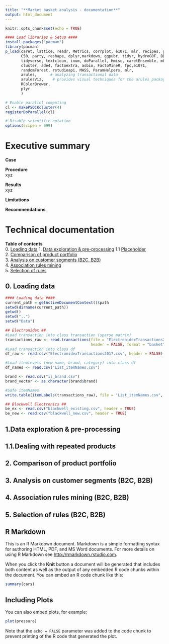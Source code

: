 ```yaml
---
title: "**Market basket analysis - documentation**"
output: html_document
---
```


```r
knitr::opts_chunk$set(echo = TRUE)

#### Load libraries & Setup ####
install.packages("pacman")
library(pacman)
p_load(caret, lattice, readr, Metrics, corrplot, e1071, mlr, recipes, ggplot2, 
       C50, party, reshape, dplyr,markdown, ggpubr, tidyr, hydroGOF, BBmisc, 
       tidyverse, textclean, inum, doParallel, Hmisc, caretEnsemble, mboost, 
       cluster, ade4, factoextra, asbio, FactoMineR, fpc,e1071, 
       randomForest, rstudioapi, MASS, ParamHelpers, mlr,
       arules,      # analyzing transactional data
       arulesViz,    # provides visual techniques for the arules package.
       RColorBrewer,
       plyr
       )

# Enable parallel computing
cl <- makePSOCKcluster(4)
registerDoParallel(cl)

# Disable scientific notation
options(scipen = 999)
```

# Executive summary  

**Case**  
  
  
**Procedure**  
xyz  
  
**Results**  
xyz  
  
**Limitations**  
  
**Recommendations**  
  
  
# Technical documentation  
  
**Table of contents**  
0. [Loading data](#Loading data) 
1. [Data exploration & pre-processing](#Data exploration & pre-processing) 
    1.1 [Placeholder](#Placeholder)    
2. [Comparison of product portfolio](#Comparison)  
3. [Analysis on customer segments (B2C, B2B)](#Customer segments)  
4. [Association rules mining](#Association rules)  
5. [Selection of rules](#Selection of rules)  

<a name="Loading data"></a>  
  
## 0. Loading data  
  
```r
#### Loading data ####
current_path = getActiveDocumentContext()$path
setwd(dirname(current_path))
getwd()
setwd("..")
setwd("Data")

## Electronidex ##
#Load transaction into class transaction (sparse matrix)
transactions_raw <- read.transactions(file = "ElectronidexTransactions2017.csv", 
                                      header = FALSE, format = "basket", sep = ",", rm.duplicates = TRUE)# rm.duplicates = FALSE)
#Load transaction into class df
df_raw <- read.csv("ElectronidexTransactions2017.csv", header = FALSE)

#Load itemlevels (new name, brand, category) into class df
df_names <- read.csv("List_itemNames.csv")

brand <- read.csv("il_brand.csv")
brand_vector <- as.character(brand$brand)

#Safe itemNames
write.table(itemLabels(transactions_raw), file = "List_itemNames.csv", sep = ",")

## Blackwell Electronics ##
be_ex <- read.csv("blackwell_existing.csv", header = TRUE)
be_new <- read.csv("blackwell_new.csv", header = TRUE)
```


<a name="Data exploration & pre-processing"></a>  
  
## 1.Data exploration & pre-processing  
## 1.1.Dealing with repeated products  
  
<a name="Comparison"></a>  
  
## 2. Comparison of product portfolio  
  
<a name="Customer segments"></a>  
  
## 3. Analysis on customer segments (B2C, B2B)  
  
<a name="Association rules"></a>  
  
## 4. Association rules mining (B2C, B2B)  
  
<a name="Selection of rules"></a>  
  
## 5. Selection of rules (B2C, B2B) 



## R Markdown

This is an R Markdown document. Markdown is a simple formatting syntax for authoring HTML, PDF, and MS Word documents. For more details on using R Markdown see <http://rmarkdown.rstudio.com>.

When you click the **Knit** button a document will be generated that includes both content as well as the output of any embedded R code chunks within the document. You can embed an R code chunk like this:

```r
summary(cars)
```

## Including Plots

You can also embed plots, for example:

```r
plot(pressure)
```

Note that the `echo = FALSE` parameter was added to the code chunk to prevent printing of the R code that generated the plot.
